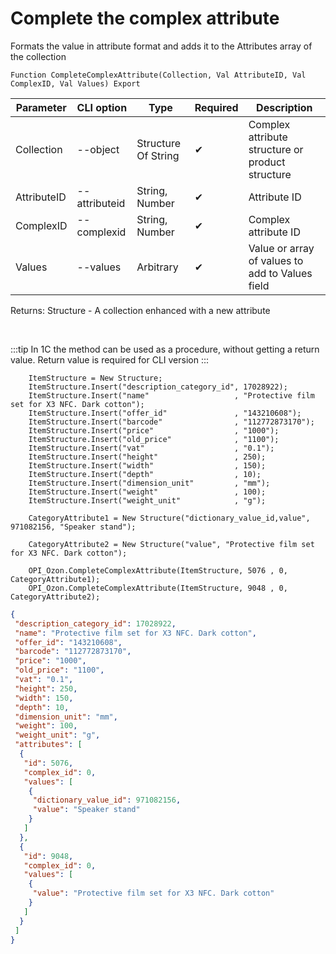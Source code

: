 ﻿---
sidebar_position: 26
---


# Complete the complex attribute
 Formats the value in attribute format and adds it to the Attributes array of the collection



`Function CompleteComplexAttribute(Collection, Val AttributeID, Val ComplexID, Val Values) Export`

  | Parameter | CLI option | Type | Required | Description |
  |-|-|-|-|-|
  | Collection | --object | Structure Of String | &#x2714; | Complex attribute structure or product structure |
  | AttributeID | --attributeid | String, Number | &#x2714; | Attribute ID |
  | ComplexID | --complexid | String, Number | &#x2714; | Complex attribute ID |
  | Values | --values | Arbitrary | &#x2714; | Value or array of values to add to Values field |

  
  Returns:  Structure - A collection enhanced with a new attribute

<br/>

:::tip
In 1C the method can be used as a procedure, without getting a return value. Return value is required for CLI version
:::
<br/>


```bsl title="Code example"
    ItemStructure = New Structure;
    ItemStructure.Insert("description_category_id", 17028922);
    ItemStructure.Insert("name"                   , "Protective film set for X3 NFC. Dark cotton");
    ItemStructure.Insert("offer_id"               , "143210608");
    ItemStructure.Insert("barcode"                , "112772873170");
    ItemStructure.Insert("price"                  , "1000");
    ItemStructure.Insert("old_price"              , "1100");
    ItemStructure.Insert("vat"                    , "0.1");
    ItemStructure.Insert("height"                 , 250);
    ItemStructure.Insert("width"                  , 150);
    ItemStructure.Insert("depth"                  , 10);
    ItemStructure.Insert("dimension_unit"         , "mm");
    ItemStructure.Insert("weight"                 , 100);
    ItemStructure.Insert("weight_unit"            , "g");

    CategoryAttribute1 = New Structure("dictionary_value_id,value", 971082156, "Speaker stand");

    CategoryAttribute2 = New Structure("value", "Protective film set for X3 NFC. Dark cotton");

    OPI_Ozon.CompleteComplexAttribute(ItemStructure, 5076 , 0, CategoryAttribute1);
    OPI_Ozon.CompleteComplexAttribute(ItemStructure, 9048 , 0, CategoryAttribute2);
```
 



```json title="Result"
{
 "description_category_id": 17028922,
 "name": "Protective film set for X3 NFC. Dark cotton",
 "offer_id": "143210608",
 "barcode": "112772873170",
 "price": "1000",
 "old_price": "1100",
 "vat": "0.1",
 "height": 250,
 "width": 150,
 "depth": 10,
 "dimension_unit": "mm",
 "weight": 100,
 "weight_unit": "g",
 "attributes": [
  {
   "id": 5076,
   "complex_id": 0,
   "values": [
    {
     "dictionary_value_id": 971082156,
     "value": "Speaker stand"
    }
   ]
  },
  {
   "id": 9048,
   "complex_id": 0,
   "values": [
    {
     "value": "Protective film set for X3 NFC. Dark cotton"
    }
   ]
  }
 ]
}
```
